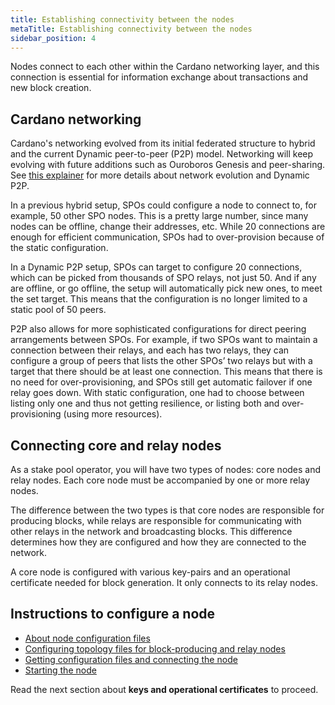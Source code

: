 ```yaml
---
title: Establishing connectivity between the nodes
metaTitle: Establishing connectivity between the nodes
sidebar_position: 4
---
```


Nodes connect to each other within the Cardano networking layer, and this
connection is essential for information exchange about transactions and new
block creation.

## Cardano networking

Cardano's networking evolved from its initial federated structure to hybrid and
the current Dynamic peer-to-peer (P2P) model. Networking will keep evolving with
future additions such as Ouroboros Genesis and peer-sharing. See
[this explainer](https://docs.cardano.org/explore-cardano/cardano-network/p2p-networking)
for more details about network evolution and Dynamic P2P.

In a previous hybrid setup, SPOs could configure a node to connect to, for
example, 50 other SPO nodes. This is a pretty large number, since many nodes can
be offline, change their addresses, etc. While 20 connections are enough for
efficient communication, SPOs had to over-provision because of the static
configuration.

In a Dynamic P2P setup, SPOs can target to configure 20 connections, which can
be picked from thousands of SPO relays, not just 50. And if any are offline, or
go offline, the setup will automatically pick new ones, to meet the set target.
This means that the configuration is no longer limited to a static pool of 50
peers.

P2P also allows for more sophisticated configurations for direct peering
arrangements between SPOs. For example, if two SPOs want to maintain a
connection between their relays, and each has two relays, they can configure a
group of peers that lists the other SPOs’ two relays but with a target that
there should be at least one connection. This means that there is no need for
over-provisioning, and SPOs still get automatic failover if one relay goes down.
With static configuration, one had to choose between listing only one and thus
not getting resilience, or listing both and over-provisioning (using more
resources).

## Connecting core and relay nodes

As a stake pool operator, you will have two types of nodes: core nodes and relay
nodes. Each core node must be accompanied by one or more relay nodes.

The difference between the two types is that core nodes are responsible for
producing blocks, while relays are responsible for communicating with other
relays in the network and broadcasting blocks. This difference determines how
they are configured and how they are connected to the network.

A core node is configured with various key-pairs and an operational certificate
needed for block generation. It only connects to its relay nodes.

## Instructions to configure a node

- [About node configuration files](https://github.com/input-output-hk/cardano-node-wiki/blob/main/docs/getting-started/understanding-config-files.md)
- [Configuring topology files for block-producing and relay nodes](https://github.com/input-output-hk/cardano-node-wiki/blob/main/docs/stake-pool-operations/0_core_relay.md)
- [Getting configuration files and connecting the node](https://github.com/input-output-hk/cardano-node-wiki/blob/main/docs/stake-pool-operations/1_getConfigFiles_AND_Connect.md)
- [Starting the node](https://github.com/input-output-hk/cardano-node-wiki/blob/main/docs/stake-pool-operations/2_start_your_nodes.md)

Read the next section about **keys and operational certificates** to proceed.
